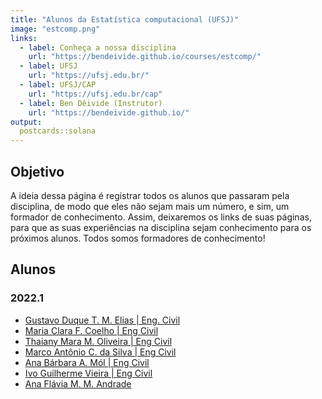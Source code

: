 ```yaml
---
title: "Alunos da Estatística computacional (UFSJ)"
image: "estcomp.png"
links:
  - label: Conheça a nossa disciplina
    url: "https://bendeivide.github.io/courses/estcomp/"
  - label: UFSJ
    url: "https://ufsj.edu.br/"
  - label: UFSJ/CAP
    url: "https://ufsj.edu.br/cap"
  - label: Ben Dêivide (Instrutor)
    url: "https://bendeivide.github.io/"
output:
  postcards::solana
---
```

 
## Objetivo

A ideia dessa página é registrar todos os alunos que passaram pela disciplina, de modo que eles não sejam mais um número, e sim, um formador de conhecimento. Assim, deixaremos os links de suas páginas, para que as suas experiências na disciplina sejam conhecimento para os próximos alunos. Todos somos formadores de conhecimento!

## Alunos

### 2022.1

- [Gustavo Duque T. M. Elias | Eng. Civil](https://gustavodtme.github.io/){target="_blank"}
- [Maria Clara F. Coelho | Eng Civil](https://mcfcoelho1.github.io/){target="_blank"}
- [Thaiany Mara M. Oliveira | Eng Civil](https://thaianyoliveira.github.io/){target="_blank"}
- [Marco Antônio C. da Silva | Eng Civil](https://mac8320.github.io/){target="_blank"}
- [Ana Bárbara A. Mól | Eng Civil](https://anabmol.github.io/discestcomp){target="_blank"}
- [Ivo Guilherme Vieira | Eng Civil](https://github.com/ivogv){target="_blank"}
- [Ana Flávia M. M. Andrade](https://anaf08.github.io/discestcomp/){target="_blank"}


